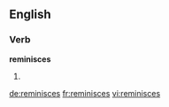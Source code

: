 ==English==

===Verb===
'''reminisces'''

# {{third-person singular of|reminisce}}

[[de:reminisces]]
[[fr:reminisces]]
[[vi:reminisces]]
